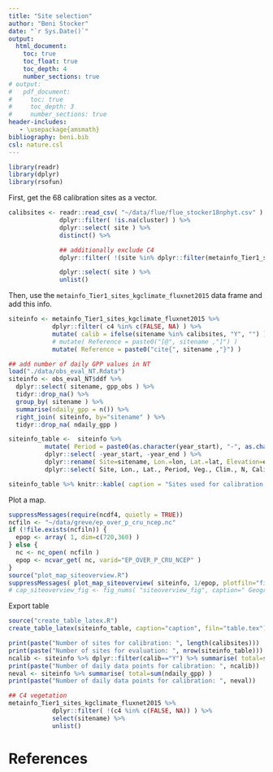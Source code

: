 ```yaml
---
title: "Site selection"
author: "Beni Stocker"
date: "`r Sys.Date()`"
output:
  html_document:
    toc: true
    toc_float: true
    toc_depth: 4
    number_sections: true
# output:
#   pdf_document:
#     toc: true
#     toc_depth: 3
#     number_sections: true
header-includes:
   - \usepackage{amsmath}
bibliography: beni.bib
csl: nature.csl
---
```


```r
library(readr)
library(dplyr)
library(rsofun)
```


First, get the 68 calibration sites as a vector.
```r
calibsites <- readr::read_csv( "~/data/flue/flue_stocker18nphyt.csv" ) %>%
              dplyr::filter( !is.na(cluster) ) %>%
              dplyr::select( site ) %>%
              distinct() %>%

              ## additionally exclude C4
              dplyr::filter( !(site %in% dplyr::filter(metainfo_Tier1_sites_kgclimate_fluxnet2015, c4 )$sitename) ) %>%

              dplyr::select( site ) %>%
              unlist()
```

Then, use the `metainfo_Tier1_sites_kgclimate_fluxnet2015` data frame and add this info.
```r
siteinfo <- metainfo_Tier1_sites_kgclimate_fluxnet2015 %>%
            dplyr::filter( c4 %in% c(FALSE, NA) ) %>%
            mutate( calib = ifelse(sitename %in% calibsites, "Y", "") ) %>%
            # mutate( Reference = paste0("[@", sitename ,"]") )
            mutate( Reference = paste0("cite{", sitename ,"}") )

## add number of daily GPP values in NT
load("./data/obs_eval_NT.Rdata")
siteinfo <- obs_eval_NT$ddf %>% 
  dplyr::select( sitename, gpp_obs ) %>% 
  tidyr::drop_na() %>% 
  group_by( sitename ) %>%
  summarise(ndaily_gpp = n()) %>% 
  right_join( siteinfo, by="sitename" ) %>% 
  tidyr::drop_na( ndaily_gpp )

siteinfo_table <-  siteinfo %>%
          mutate( Period = paste0(as.character(year_start), "-", as.character(year_end)) ) %>%
          dplyr::select( -year_start, -year_end ) %>%
          dplyr::rename( Site=sitename, Lon.=lon, Lat.=lat, Elevation=elv, Veg.=classid, Clim.=koeppen_code, N = ndaily_gpp, Calib.=calib ) %>%
          dplyr::select( Site, Lon., Lat., Period, Veg., Clim., N, Calib., Reference )

siteinfo_table %>% knitr::kable( caption = "Sites used for calibration. Lon. is longitude, negative values indicate west longitude; Lat. is latitude, positive values indicate north latitude; Veg. is vegetation type: deciduous broadleaf forest (DBF); evergreen broadleaf forest (EBF); evergreen needleleaf forest (ENF); grassland (GRA); mixed deciduous and evergreen needleleaf forest (MF); savanna ecosystem (SAV); shrub ecosystem (SHR); wetland (WET)." )
```

Plot a map.
```r
suppressMessages(require(ncdf4, quietly = TRUE))
ncfiln <- "~/data/greve/ep_over_p_cru_ncep.nc"
if (!file.exists(ncfiln)) {
  epop <- array( 1, dim=c(720,360) )
} else {
  nc <- nc_open( ncfiln )
  epop <- ncvar_get( nc, varid="EP_OVER_P_CRU_NCEP" )
}
source("plot_map_siteoverview.R")
suppressMessages( plot_map_siteoverview( siteinfo, 1/epop, plotfiln="fig/map_sites.pdf" ) ) # 
# cap_siteoverview_fig <- fig_nums( "siteoverview_fig", caption=" Geographical distribution of sites selected for the bias evaluation. Sites listed in Table S1 as group 1 are in green, sites of group 2 are in black. The color of land area represents aridity, quantified as the ratio of precipitation over potential evapotranspiration  from Greve et al.[@greve14]" )
```


Export table
```r
source("create_table_latex.R")
create_table_latex(siteinfo_table, caption="caption", filn="table.tex")
```


```r
print(paste("Number of sites for calibration: ", length(calibsites)))
print(paste("Number of sites for evaluation: ", nrow(siteinfo_table)))
ncalib <- siteinfo %>% dplyr::filter(calib=="Y") %>% summarise( total=sum(ndaily_gpp) )
print(paste("Number of daily data points for calibration: ", ncalib))
neval <- siteinfo %>% summarise( total=sum(ndaily_gpp) )
print(paste("Number of daily data points for calibration: ", neval))

## C4 vegetation
metainfo_Tier1_sites_kgclimate_fluxnet2015 %>%
            dplyr::filter( !(c4 %in% c(FALSE, NA)) ) %>% 
            select(sitename) %>% 
            unlist()
```

# References